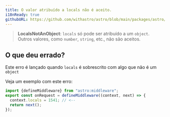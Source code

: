 ```yaml
---
title: O valor atribuído a locals não é aceito.
i18nReady: true
githubURL: https://github.com/withastro/astro/blob/main/packages/astro/src/core/errors/errors-data.ts
---
```


> **LocalsNotAnObject**: `locals` só pode ser atribuído a um `object`. Outros valores, como `number`, `string`, etc., não são aceitos.

## O que deu errado?
Este erro é lançado quando `locals` é sobrescrito com algo que não é um `object`

Veja um exemplo com este erro:
```ts
import {defineMiddleware} from "astro:middleware";
export const onRequest = defineMiddleware((context, next) => {
  context.locals = 1541; // <-- 
  return next();
});
```